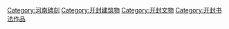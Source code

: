 [[Category:河南碑刻|Category:河南碑刻]]
[[Category:开封建筑物|Category:开封建筑物]]
[[Category:开封文物|Category:开封文物]]
[[Category:开封书法作品|Category:开封书法作品]]